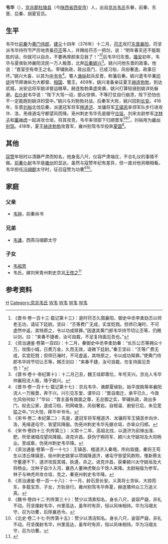 '''韦华'''（{{bd|？||？||}}），[[京兆郡|京兆郡]][[杜陵县|杜陵县]]（今[[陕西省|陕西省]][[西安市|西安市]]）人，出自[[京兆韦氏|京兆韦氏]]东眷，前秦、东晋、后秦、胡夏官员。

== 生平 ==
韦华仕[[前秦|前秦]]为[[黄门侍郎|黄门侍郎]]，[[建元_(前秦)|建元]]十四年（378年）十二月，[[苻丕|苻丕]]攻打[[东晋|东晋]][[襄阳|襄阳]]，苻坚派韦华持符节严厉地责备[[苻丕|苻丕]]等人，并赐给苻丕一把剑，说：“明年春天还不能取胜的话，你就可以自杀，不要再厚颜来见我了！”<ref>《晋书·卷一百十三·载记第十三》：是时苻丕久围襄阳，御史中丞李柔劾丕以师老无功，请征下廷尉。坚曰：“丕等费广无成，实宜贬戮。但师已淹时，不可虚然中返，其特原之，令以功成赎罪。”因遣其黄门郎韦华持节切让丕等，仍赐以剑，曰：“来春不捷者，汝可自裁，不足复持面见吾也。”</ref><ref>《资治通鉴·卷第一百四》：十二月，秦御史中丞李柔劾秦：“长乐公丕等拥众十万，攻围小城，日费万金，久而无效，请微下廷尉。”秦王坚曰：“丕等广费无成，实宜贬戮；但师已淹时，不可虚返，其特原之，令以成功赎罪。”使黄门侍郎韦华持节切让丕等，赐丕剑曰：“来春不捷，汝可自裁，勿复持面见吾也！”</ref>后韦华归东晋。[[隆安_(东晋)|隆安]]初年，韦华与夏侯轨帅襄阳流民一万人叛晋，北奔[[后秦|后秦]][[姚兴|姚兴]]<ref>《晋书·卷十·帝纪第十》：十二月己丑，魏王珪即尊位，年号天兴。京兆人韦华帅襄阳流人叛，降于姚兴。</ref>。姚兴问他东晋的政事。他说：“晋室空有帝王之名。宰辅执政，政出高门，已成习俗，风俗奢逸，政事日坏。”姚兴大喜、以其为[[中书令|中书令]]<ref>《晋书·卷一百十七·载记第十七》：京兆韦华、谯郡夏侯轨、始平庞眺等率襄阳流人一万叛晋，奔于兴。兴引见东堂，谓华曰：“晋自南迁，承平已久，今政化风俗何如？”华曰：“晋主虽有南面之尊，无总御之实，宰辅执政，政出多门，权去公家，遂成习俗，刑网峻急，风俗奢宕。自桓温、谢安已后，未见宽猛之中。”兴大悦，拜华中书令。</ref>。蜀人[[谯纵|谯纵]]起兵反晋，称藩后秦。姚兴遣韦华兼[[司徒|司徒]]持节拜谯纵为大都督、[[相国|相国]]、蜀王。409年，姚兴准备亲征夏王[[赫连勃勃|赫连勃勃]]，到达贰城，派安远将军姚详督运粮草。赫连勃勃乘虚突袭，姚兴打算轻骑到姚详处躲避。[[右仆射|右仆射]]韦华说：“陛下大驾一动，部众惊惧，不等打仗自行崩溃，陛下恐怕也不一定能跑到姚详的营中。”姚兴与刘勃勃对战，后秦军大败，姚兴回到[[长安|长安]]。416年，东晋[[刘裕|刘裕]]北伐后秦，派遣冠军将军[[檀道济|檀道济]]、龙骧将军[[王镇恶|王镇恶]]率领军队步行进攻许、洛，羌缘道屯守都望风而降。兗州刺史韦华先是据守[[仓垣|仓垣]]，刘宋太尉参军[[沈林子|沈林子]]和[[董神虎|董神虎]]一起进攻仓垣，将其攻克，韦华率领部下归顺晋军<ref>《宋书·卷二·本纪第二》：先是，遣冠军将军檀道济、龙骧将军王镇恶步向许、洛，羌缘道屯守，皆望风降服。伪兗州刺史韦华先据仓垣，亦率众归顺。</ref><ref>《宋书·卷四十三·列传第三》：义熙十二年，高祖北伐，以道济为前锋出淮、肥，所至诸城戍望风降服。进克许昌，获伪宁朔将军、颍川太守姚坦及大将杨业。至成皋，伪兗州刺史韦华降。</ref><ref>《资治通鉴·卷第一百一十七》：王镇恶、檀道济入秦境，所向皆捷。秦将王苟生以漆丘降镇恶，徐州刺史姚掌以项城降道济，诸屯守皆望风款附。惟新蔡太守董遵不下，道济攻拔其城，执遵，杀之。进克许昌，获秦颍川太守姚垣及大将杨业。沈林子自汴入河，襄邑人董神虎聚众千馀人来降。太尉裕版为参军。林子与神虎共攻仓垣，克之，秦兗州刺史韦华降。</ref>，刘裕用为[[雍州_(后赵)|雍州]][[别驾|别驾]]。418年，夏王[[赫连勃勃|赫连勃勃]]攻晋军，雍州别驾韦华投奔[[夏_(十六国)|夏国]]<ref>《资治通鉴·卷一百一十八》：十一月，龄石至长安。义真将士贪纵，大掠而东，多载宝货、子女，方轨徐行。雍州别驾韦华奔夏，赫连璝帅众三万追义真。</ref>。

==其他==
[[寇赞|寇赞]]年轻时以清静严肃而知名，他身高八尺，仪容严肃端庄，不合礼仪的事情不做。[[前秦|前秦]][[仆射|仆射]]韦华是[[雍州|雍州]]的显达，虽然与寇赞年纪有差异，但一直对他另眼相看。韦华担任[[冯翊郡|冯翊郡]]太守时，征召寇赞为功曹<ref>《魏书·卷四十二·列传第三十》：赞少以清素知名，身长八尺，姿容严嶷，非礼不动。苻坚僕射韦华，州里高达，虽年时有异，恒以风味相待。华为冯翊太守，召为功曹，后除襄邑令。</ref><ref>《北史·卷二十七·列传第十五》：赞少以清洁知名。身长八尺，姿容严嶷，非礼不动。苻坚僕射韦华，州里高达，虽年时有异，恒以风味相待。华为冯翊太守，召为功曹。</ref>。

==家庭==
===父亲===
*[[韦钟|韦钟]]，前秦尚书

===兄弟===
*[[韦谦|韦谦]]，西燕冯翊郡太守

===子女===
*[[韦祖思|韦祖思]]
*韦氏，嫁刘宋青州刺史京兆[[王俢之|王俢之]]<ref>{{Cite book | author = 西安碑林博物馆编 | title = 《西安碑林墓志百种》 | location =西安市 | publisher = 三秦出版社  | date= 2015年1月 | pages =26-27 |ISBN =978-7-5518-0840-8| accessdate = 2017-10-07 | url = | language= zh-hant| quote = }}</ref>

== 参考资料 ==
{{reflist}}

[[Category:韦姓|H]]
[[Category:京兆韦氏|Category:京兆韦氏]]
[[Category:后秦官员|W韦]]
[[Category:前秦官员|W韦]]
[[Category:东晋官员|W韦]]
[[Category:夏国官员|W韦]]